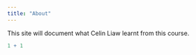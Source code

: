 ```yaml
---
title: "About"
---
```


This site will document what Celin Liaw learnt from this course.

```r
1 + 1
```
